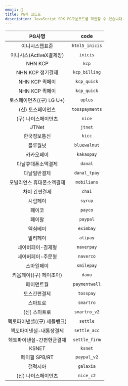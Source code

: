 ```yaml
---
emoji: 🧾
title: PG사 코드표
description: JavaScript SDK PG구분코드를 확인할 수 있습니다.
---
```



|       PG사명       |      code      |
|:----------------:|:--------------:|
|     이니시스웹표준      | `html5_inicis` |
| 이니시스(ActiveX결제창) |    `inicis`    |
|     NHN KCP      |     `kcp`      |
|   NHN KCP 정기결제   | `kcp_billing`  |
|   NHN KCP 퀵페이    |  `kcp_quick`   |
|   NHN KCP 퀵페이    |  `kcp_quick`   |
| 토스페이먼츠((구) LG U+)  |    `uplus`     |
|    (신) 토스페이먼츠    | `tosspayments` |
|    (구) 나이스페이먼츠      |     `nice`     |
|      JTNet       |    `jtnet`     |
|      한국정보통신      |     `kicc`     |
|       블루월넛       |  `bluewalnut`  |
|      카카오페이       |   `kakaopay`   |
|    다날휴대폰소액결제     |    `danal`     |
|      다날일반결제      |  `danal_tpay`  |
|  모빌리언스 휴대폰소액결제   |  `mobilians`   |
|     차이 간편결제      |     `chai`     |
|       시럽페이       |    `syrup`     |
|       페이코        |    `payco`     |
|       페이팔        |    `paypal`    |
|       엑심베이       |   `eximbay`    |
|       알리페이       |    `alipay`    |
|    네이버페이-결제형     |   `naverpay`   |
|    네이버페이-주문형     |   `naverco`    |
|      스마일페이       |   `smilepay`   |
|   키움페이((구) 페이조아)   |     `daou`     |
|      페이먼트월       | `paymentwall`  |
|      토스간편결제      |   `tosspay`    |
|       스마트로       |   `smartro`    |
|     (신) 스마트로     |  `smartro_v2`  |
|  헥토파이낸셜((구) 세틀뱅크)  |    `settle`    |
|   헥토파이낸셜-내통장결제   |  `settle_acc`  |
|  헥토파이낸셜-간편현금결제   | `settle_firm`  |
|      KSNET       |    `ksnet`     |
|    페이팔 SPB/RT    |  `paypal_v2`   |
|       갤럭시아       |   `galaxia`    |
|      (신) 나이스페이먼츠      |   `nice_c2`    |

